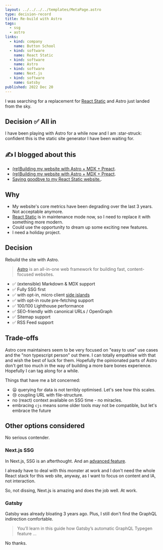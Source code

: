 ```yaml
---
layout: ../../../../templates/MetaPage.astro
type: decision-record
title: Re-build with Astro
tags:
  - ssg
  - astro
links:
  - kind: company
    name: Button School
  - kind: software
    name: React Static
  - kind: software
    name: Astro
  - kind: software
    name: Next.js
  - kind: software
    name: Gatsby
published: 2022 Dec 20
---
```


<Abstract>

I was searching for a replacement for [React Static](/meta/records/rejected/react-static) and Astro just landed from the sky.

</Abstract>

## Decision :white_check_mark: All in

I have been playing with Astro for a while now and I am :star-struck: confident this is the static site generator I have been waiting for.

<Note type="blog">

## :writing_hand: I blogged about this

- [(re)Building my website with Astro + MDX + Preact](/posts/2023-01/building-my-website-with-astro-mdx-preact).
- [(re)Building my website with Astro + MDX + Preact](/posts/2023-01/building-my-website-with-astro-mdx-preact).
- [Saying goodbye to my React Static website.](/posts/2023-01/saying-goodbye-to-my-react-static-website).

</Note>

## Why

- My website's core metrics have been degrading over the last 3 years. Not acceptable anymore.
- [React Static](/meta/records/rejected/react-static) is in maintenance mode now, so I need to replace it with something more modern.
- Could use the opportunity to dream up some exciting new features.
- I need a holiday project.

## Decision

Rebuild the site with Astro.

> [Astro](https://astro.build) is an all-in-one web framework for building fast, content-focused websites.

- :white_check_mark: (extensible) Markdown & MDX support
- :white_check_mark: Fully SSG first
- :white_check_mark: with opt-in, micro client [side islands](https://docs.astro.build/en/concepts/islands/)
- :white_check_mark: with opt-in route pre-fetching support
- :white_check_mark: 100/100 Lighthouse performance
- :white_check_mark: SEO-friendly with canonical URLs / OpenGraph
- :white_check_mark: Sitemap support
- :white_check_mark: RSS Feed support

## Trade-offs

Astro core maintainers seem to be very focused on "easy to use" use cases and the "non typescript person" out there. I can totally empathise with that and wish the best of luck for them. Hopefully the opinionated parts of Astro don't get too much in the way of building a more bare bones experience. Hopefully I can tag along for a while.

Things that have me a bit concerned:

- :frowning: querying for data is not terribly optimised. Let's see how this scales.
- :cry: coupling URL with file-structure.
- no (react) context available on SSG time - no miracles.
- embracing `cjs` means some older tools may not be compatible, but let's embrace the future

## Other options considered

No serious contender.

### Next.js SSG

In Next.js, SSG is an afterthought. And an [advanced feature](https://nextjs.org/docs/advanced-features/static-html-export).

I already have to deal with this monster at work and I don't need the whole React stack for this web site, anyway, as I want to focus on content and IA, not interaction.

So, not dissing, Next.js is amazing and does the job well. At work.

### Gatsby

Gatsby was already bloating 3 years ago. Plus, I still don't find the GraphQL indirection comfortable.

> You’ll learn in this guide how Gatsby’s automatic GraphQL Typegen feature ...

No thanks.

